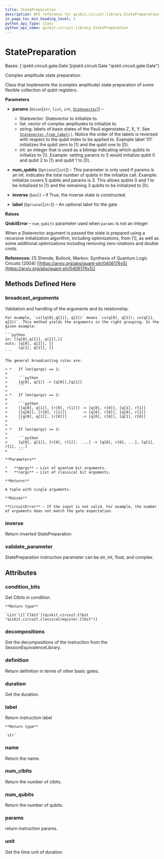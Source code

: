 ```yaml
---
title: StatePreparation
description: API reference for qiskit.circuit.library.StatePreparation
in_page_toc_min_heading_level: 1
python_api_type: class
python_api_name: qiskit.circuit.library.StatePreparation
---
```


# StatePreparation

<Class id="qiskit.circuit.library.StatePreparation" isDedicatedPage={true} github="https://github.com/qiskit/qiskit/tree/stable/0.21/qiskit/circuit/library/data_preparation/state_preparation.py" signature="StatePreparation(params, num_qubits=None, inverse=False, label=None)">
  Bases: [`qiskit.circuit.gate.Gate`](qiskit.circuit.Gate "qiskit.circuit.gate.Gate")

  Complex amplitude state preparation.

  Class that implements the (complex amplitude) state preparation of some flexible collection of qubit registers.

  **Parameters**

  *   **params** (`Union`\[`str`, `list`, `int`, [`Statevector`](qiskit.quantum_info.Statevector "qiskit.quantum_info.states.statevector.Statevector")]) –

      *   Statevector: Statevector to initialize to.
      *   list: vector of complex amplitudes to initialize to.
      *   string: labels of basis states of the Pauli eigenstates Z, X, Y. See [`Statevector.from_label()`](qiskit.quantum_info.Statevector#from_label "qiskit.quantum_info.Statevector.from_label"). Notice the order of the labels is reversed with respect to the qubit index to be applied to. Example label ‘01’ initializes the qubit zero to $|1\rangle$ and the qubit one to $|0\rangle$.
      *   int: an integer that is used as a bitmap indicating which qubits to initialize to $|1\rangle$. Example: setting params to 5 would initialize qubit 0 and qubit 2 to $|1\rangle$ and qubit 1 to $|0\rangle$.

  *   **num\_qubits** (`Optional`\[`int`]) – This parameter is only used if params is an int. Indicates the total number of qubits in the initialize call. Example: initialize covers 5 qubits and params is 3. This allows qubits 0 and 1 to be initialized to $|1\rangle$ and the remaining 3 qubits to be initialized to $|0\rangle$.

  *   **inverse** (`bool`) – if True, the inverse state is constructed.

  *   **label** (`Optional`\[`str`]) – An optional label for the gate

  **Raises**

  **QiskitError** – `num_qubits` parameter used when `params` is not an integer

  When a Statevector argument is passed the state is prepared using a recursive initialization algorithm, including optimizations, from \[1], as well as some additional optimizations including removing zero rotations and double cnots.

  **References:** \[1] Shende, Bullock, Markov. Synthesis of Quantum Logic Circuits (2004) \[[https://arxiv.org/abs/quant-ph/0406176v5](https://arxiv.org/abs/quant-ph/0406176v5)]

  ## Methods Defined Here

  ### broadcast\_arguments

  <Function id="qiskit.circuit.library.StatePreparation.broadcast_arguments" name="broadcast_arguments" signature="StatePreparation.broadcast_arguments(qargs, cargs)">
    Validation and handling of the arguments and its relationship.

    For example, `cx([q[0],q[1]], q[2])` means `cx(q[0], q[2]); cx(q[1], q[2])`. This method yields the arguments in the right grouping. In the given example:

    ```python
    in: [[q[0],q[1]], q[2]],[]
    outs: [q[0], q[2]], []
          [q[1], q[2]], []
    ```

    The general broadcasting rules are:

    > *   If len(qargs) == 1:
    >
    >     ```python
    >     [q[0], q[1]] -> [q[0]],[q[1]]
    >     ```
    >
    > *   If len(qargs) == 2:
    >
    >     ```python
    >     [[q[0], q[1]], [r[0], r[1]]] -> [q[0], r[0]], [q[1], r[1]]
    >     [[q[0]], [r[0], r[1]]]       -> [q[0], r[0]], [q[0], r[1]]
    >     [[q[0], q[1]], [r[0]]]       -> [q[0], r[0]], [q[1], r[0]]
    >     ```
    >
    > *   If len(qargs) >= 3:
    >
    >     ```python
    >     [q[0], q[1]], [r[0], r[1]],  ...] -> [q[0], r[0], ...], [q[1], r[1], ...]
    >     ```

    **Parameters**

    *   **qargs** – List of quantum bit arguments.
    *   **cargs** – List of classical bit arguments.

    **Returns**

    A tuple with single arguments.

    **Raises**

    **CircuitError** – If the input is not valid. For example, the number of arguments does not match the gate expectation.
  </Function>

  ### inverse

  <Function id="qiskit.circuit.library.StatePreparation.inverse" name="inverse" signature="StatePreparation.inverse()">
    Return inverted StatePreparation
  </Function>

  ### validate\_parameter

  <Function id="qiskit.circuit.library.StatePreparation.validate_parameter" name="validate_parameter" signature="StatePreparation.validate_parameter(parameter)">
    StatePreparation instruction parameter can be str, int, float, and complex.
  </Function>

  ## Attributes

  ### condition\_bits

  <Attribute id="qiskit.circuit.library.StatePreparation.condition_bits" name="condition_bits">
    Get Clbits in condition.

    **Return type**

    `List`\[[`Clbit`](qiskit.circuit.Clbit "qiskit.circuit.classicalregister.Clbit")]
  </Attribute>

  ### decompositions

  <Attribute id="qiskit.circuit.library.StatePreparation.decompositions" name="decompositions">
    Get the decompositions of the instruction from the SessionEquivalenceLibrary.
  </Attribute>

  ### definition

  <Attribute id="qiskit.circuit.library.StatePreparation.definition" name="definition">
    Return definition in terms of other basic gates.
  </Attribute>

  ### duration

  <Attribute id="qiskit.circuit.library.StatePreparation.duration" name="duration">
    Get the duration.
  </Attribute>

  ### label

  <Attribute id="qiskit.circuit.library.StatePreparation.label" name="label">
    Return instruction label

    **Return type**

    `str`
  </Attribute>

  ### name

  <Attribute id="qiskit.circuit.library.StatePreparation.name" name="name">
    Return the name.
  </Attribute>

  ### num\_clbits

  <Attribute id="qiskit.circuit.library.StatePreparation.num_clbits" name="num_clbits">
    Return the number of clbits.
  </Attribute>

  ### num\_qubits

  <Attribute id="qiskit.circuit.library.StatePreparation.num_qubits" name="num_qubits">
    Return the number of qubits.
  </Attribute>

  ### params

  <Attribute id="qiskit.circuit.library.StatePreparation.params" name="params">
    return instruction params.
  </Attribute>

  ### unit

  <Attribute id="qiskit.circuit.library.StatePreparation.unit" name="unit">
    Get the time unit of duration.
  </Attribute>
</Class>

